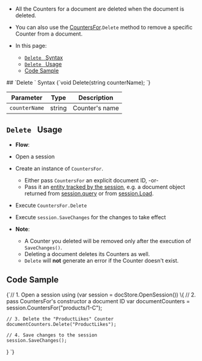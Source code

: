 
<Admonition type="note" title="">

* All the Counters for a document are deleted when the document is deleted.  

* You can also use the [CountersFor](../../../client-api/session/counters/overview.mdx#counter-methods-and-the--object).`Delete` method to remove a specific Counter from a document.  

* In this page:
    - [`Delete ` Syntax](../../../client-api/session/counters/delete.mdx#delete-syntax)
    - [`Delete ` Usage](../../../client-api/session/counters/delete.mdx#delete-usage)
    - [Code Sample](../../../client-api/session/counters/delete.mdx#code-sample)
</Admonition>
## `Delete ` Syntax

<TabItem value="Delete-definition" label="Delete-definition">
<CodeBlock language="csharp">
{`void Delete(string counterName);
`}
</CodeBlock>
</TabItem>

| Parameter | Type | Description |
|:-------------:|:-------------:|:-------------:|
| `counterName` |  string | Counter's name |


## `Delete ` Usage

*  **Flow**:  
  * Open a session  
  * Create an instance of `CountersFor`.  
      * Either pass `CountersFor` an explicit document ID, -or-  
      * Pass it an [entity tracked by the session](../../../client-api/session/loading-entities.mdx), e.g. a document object returned from [session.query](../../../client-api/session/querying/how-to-query.mdx) or from [session.Load](../../../client-api/session/loading-entities.mdx#load).  
  * Execute `CountersFor.Delete`
  * Execute `session.SaveChanges` for the changes to take effect  

* **Note**:
    * A Counter you deleted will be removed only after the execution of `SaveChanges()`.  
    * Deleting a document deletes its Counters as well.  
    * `Delete` will **not** generate an error if the Counter doesn't exist.  



## Code Sample

<TabItem value="counters_region_Delete" label="counters_region_Delete">
<CodeBlock language="csharp">
{`// 1. Open a session
using (var session = docStore.OpenSession())
\{
    // 2. pass CountersFor's constructor a document ID  
    var documentCounters = session.CountersFor("products/1-C");

    // 3. Delete the "ProductLikes" Counter
    documentCounters.Delete("ProductLikes");

    // 4. Save changes to the session
    session.SaveChanges();
\}
`}
</CodeBlock>
</TabItem>



